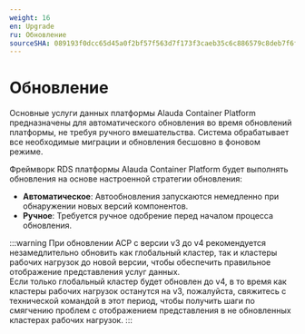 ```yaml
---
weight: 16
en: Upgrade
ru: Обновление
sourceSHA: 089193f0dcc65d45a0f2bf57f563d7f173f3caeb35c6c886579c8deb7f6f2d77
---
```


# Обновление

Основные услуги данных платформы Alauda Container Platform предназначены для автоматического обновления во время обновлений платформы, не требуя ручного вмешательства. Система обрабатывает все необходимые миграции и обновления бесшовно в фоновом режиме.

Фреймворк RDS платформы Alauda Container Platform будет выполнять обновления на основе настроенной стратегии обновления:

- **Автоматическое**: Автообновления запускаются немедленно при обнаружении новых версий компонентов.
- **Ручное**: Требуется ручное одобрение перед началом процесса обновления.

:::warning
При обновлении ACP с версии v3 до v4 рекомендуется незамедлительно обновить как глобальный кластер, так и кластеры рабочих нагрузок до новой версии, чтобы обеспечить правильное отображение представления услуг данных.\
Если только глобальный кластер будет обновлен до v4, в то время как кластеры рабочих нагрузок останутся на v3, пожалуйста, свяжитесь с технической командой в этот период, чтобы получить шаги по смягчению проблем с отображением представления в не обновленных кластерах рабочих нагрузок.
:::

